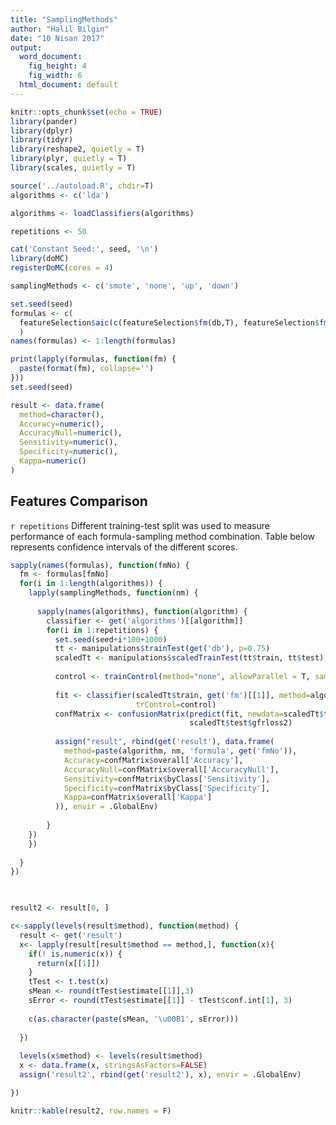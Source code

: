 ```yaml
---
title: "SamplingMethods"
author: "Halil Bilgin"
date: "10 Nisan 2017"
output:
  word_document: 
    fig_height: 4
    fig_width: 6
  html_document: default
---
```


```r
knitr::opts_chunk$set(echo = TRUE)
library(pander)
library(dplyr)
library(tidyr)
library(reshape2, quietly = T)
library(plyr, quietly = T)
library(scales, quietly = T)

source('../autoload.R', chdir=T)
algorithms <- c('lda')

algorithms <- loadClassifiers(algorithms)

repetitions <- 50

cat('Constant Seed:', seed, '\n')
library(doMC)
registerDoMC(cores = 4)

samplingMethods <- c('smote', 'none', 'up', 'down')

set.seed(seed)
formulas <- c(
  featureSelection$aic(c(featureSelection$fm(db,T), featureSelection$fm(db,F)), scaledDb)
  )
names(formulas) <- 1:length(formulas)

print(lapply(formulas, function(fm) {
  paste(format(fm), collapse='')
}))
set.seed(seed)

result <- data.frame(
  method=character(),
  Accuracy=numeric(),
  AccuracyNull=numeric(),
  Sensitivity=numeric(),
  Specificity=numeric(),
  Kappa=numeric()
)

```

## Features Comparison

```r repetitions``` Different training-test split was used to measure performance of each formula-sampling method combination. Table below represents confidence intervals of the different scores.

```r
sapply(names(formulas), function(fmNo) {
  fm <- formulas[fmNo]
  for(i in 1:length(algorithms)) {
    lapply(samplingMethods, function(nm) {
      
      sapply(names(algorithms), function(algorithm) {
        classifier <- get('algorithms')[[algorithm]]
        for(i in 1:repetitions) {
          set.seed(seed+i*100+1000)
          tt <- manipulations$trainTest(get('db'), p=0.75)
          scaledTt <- manipulations$scaledTrainTest(tt$train, tt$test)
          
          control <- trainControl(method="none", allowParallel = T, sampling=if(nm=='none') NULL else nm)
          
          fit <- classifier(scaledTt$train, get('fm')[[1]], method=algorithm,
                            trControl=control)
          confMatrix <- confusionMatrix(predict(fit, newdata=scaledTt$test),
                                        scaledTt$test$gfrloss2)
          
          assign("result", rbind(get('result'), data.frame(
            method=paste(algorithm, nm, 'formula', get('fmNo')),
            Accuracy=confMatrix$overall['Accuracy'],
            AccuracyNull=confMatrix$overall['AccuracyNull'],
            Sensitivity=confMatrix$byClass['Sensitivity'],
            Specificity=confMatrix$byClass['Specificity'],
            Kappa=confMatrix$overall['Kappa']
          )), envir = .GlobalEnv)
          
        }
    })
    })
    
  }
})

  
```


```r
result2 <- result[0, ]

c<-sapply(levels(result$method), function(method) {
  result <- get('result')
  x<- lapply(result[result$method == method,], function(x){
    if(! is.numeric(x)) {
      return(x[[1]])
    }
    tTest <- t.test(x)
    sMean <- round(tTest$estimate[[1]],3)
    sError <- round(tTest$estimate[[1]] - tTest$conf.int[1], 3)
    
    c(as.character(paste(sMean, '\u00B1', sError)))
    
  })
  
  levels(x$method) <- levels(result$method)
  x <- data.frame(x, stringsAsFactors=FALSE)
  assign('result2', rbind(get('result2'), x), envir = .GlobalEnv)

})

knitr::kable(result2, row.names = F)
  
```

